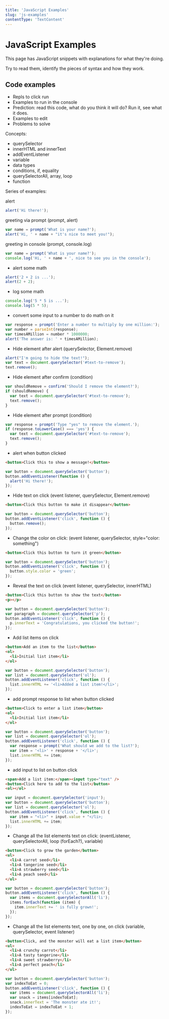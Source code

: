 ```yaml
---
title: 'JavaScript Examples'
slug: 'js-examples'
contentType: 'TextContent'
---
```



# JavaScript Examples

This page has JavaScript snippets with explanations for what they're doing.

Try to read them, identify the pieces of syntax and how they work.

## Code examples

- Repls to click run
- Examples to run in the console
- Prediction: read this code, what do you think it will do? Run it, see what it does.
- Examples to edit
- Problems to solve

Concepts:

- querySelector
- innerHTML and innerText
- addEventListener
- variable
- data types
- conditions, if, equality
- querySelectorAll, array, loop
- function

Series of examples:

alert

```js
alert('Hi there!');
```

greeting via prompt (prompt, alert)

```js
var name = prompt('What is your name?');
alert('Hi, ' + name + "it's nice to meet you!");
```

greeting in console (prompt, console.log)

```js
var name = prompt('What is your name?');
console.log('Hi, ' + name + ', nice to see you in the console');
```

- alert some math

```js
alert('2 + 2 is ...');
alert(2 + 2);
```

- log some math

```js
console.log('5 * 5 is ...');
console.log(5 * 5);
```

- convert some input to a number to do math on it

```js
var response = prompt('Enter a number to multiply by one million:');
var number = parseInt(response);
var timesAMillion = number * 1000000;
alert('The answer is: ' + timesAMillion);
```

- Hide element after alert (querySelector, Element.remove)

```js
alert("I'm going to hide the text!");
var text = document.querySelector('#text-to-remove');
text.remove();
```

- Hide element after confirm (condition)

```js
var shouldRemove = confirm('Should I remove the element?');
if (shouldRemove) {
  var text = document.querySelector('#text-to-remove');
  text.remove();
}
```

- Hide element after prompt (condition)

```js
var response = prompt('Type "yes" to remove the element.');
if (response.toLowerCase() === 'yes') {
  var text = document.querySelector('#text-to-remove');
  text.remove();
}
```

- alert when button clicked

```html
<button>Click this to show a message!</button>
```

```js
var button = document.querySelector('button');
button.addEventListener(function () {
  alert('Hi there!');
});
```

- Hide text on click (event listener, querySelector, Element.remove)

```html
<button>Click this button to make it disappear</button>
```

```js
var button = document.querySelector('button');
button.addEventListener('click', function () {
  button.remove();
});
```

- Change the color on click: (event listener, querySelector, style="color: something")

```html
<button>Click this button to turn it green</button>
```

```js
var button = document.querySelector('button');
button.addEventListener('click', function () {
  button.style.color = 'green';
});
```

- Reveal the text on click (event listener, querySelector, innerHTML)

```html
<button>Click this button to show the text</button>
<p></p>
```

```js
var button = document.querySelector('button');
var paragraph = document.querySelector('p');
button.addEventListener('click', function () {
  p.innerText = 'Congratulations, you clicked the button!';
});
```

- Add list items on click

```html
<button>Add an item to the list</button>
<ol>
  <li>Initial list item</li>
</ol>
```

```js
var button = document.querySelector('button');
var list = document.querySelector('ol');
button.addEventListener('click', function () {
  list.innerHTML += '<li>Added a list item!</li>';
});
```

- add prompt response to list when button clicked

```html
<button>Click to enter a list item</button>
<ol>
  <li>Initial list item</li>
</ol>
```

```js
var button = document.querySelector('button');
var list = document.querySelector('ol');
button.addEventListener('click', function () {
  var response = prompt('What should we add to the list?');
  var item = '<li>' + response + '</li>';
  list.innerHTML += item;
});
```

- add input to list on button click

```html
<span>Add a list item:</span><input type="text" />
<button>Click here to add to the list</button>
<ol></ol>
```

```js
var input = document.querySelector('input');
var button = document.querySelector('button');
var list = document.querySelector('ol');
button.addEventListener('click', function () {
  var item = "<li>" + input.value + "</li>;
  list.innerHTML += item;
});
```

- Change all the list elements text on click: (eventListener, querySelectorAll, loop (forEach?),
  variable)

```html
<button>Click to grow the garden</button>
<ul>
  <li>A carrot seed</li>
  <li>A tangerine seed</li>
  <li>A strawberry seed</li>
  <li>A peach seed</li>
</ul>
```

```js
var button = document.querySelector('button');
button.addEventListener('click', function () {
  var items = document.querySelectorAll('li');
  items.forEach(function (item) {
    item.innerText += ' is fully grown!';
  });
});
```

- Change all the list elements text, one by one, on click (variable, querySelector, event listener)

<JsDemo defer>

```html
<button>Click, and the monster will eat a list item</button>
<ul>
  <li>A crunchy carrot</li>
  <li>A tasty tangerine</li>
  <li>A sweet strawberry</li>
  <li>A perfect peach</li>
</ul>
```

```js
var button = document.querySelector('button');
var indexToEat = 0;
button.addEventListener('click', function () {
  var items = document.querySelectorAll('li');
  var snack = items[indexToEat];
  snack.innerText = 'The monster ate it!';
  indexToEat = indexToEat + 1;
});
```

</JsDemo>
